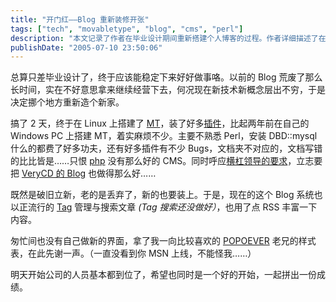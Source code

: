 ```yaml
---
title: "开门红——Blog 重新装修开张"
tags: ["tech", "movabletype", "blog", "cms", "perl"]
description: "本文记录了作者在毕业设计期间重新搭建个人博客的过程。作者详细描述了在 Linux 系统上安装 Movable Type 博客系统及各类插件的技术挑战，包括 Perl 和 DBD::mysql 的配置困难。新博客采用当时流行的 Tag 标签管理和 RSS 功能，并借用了 POPOEVER 的样式表设计。文章最后表达了对新工作环境和团队的期待。"
publishDate: "2005-07-10 23:50:06"
---
```


总算只差毕业设计了，终于应该能稳定下来好好做事咯。以前的 Blog 荒废了那么长时间，实在不好意思拿来继续经营下去，何况现在新技术新概念层出不穷，于是决定挪个地方重新造个新家。

搞了 2 天，终于在 Linux 上搭建了 [MT](http://www.sixapart.com/moveabletype/)，装了好多[插件](http://code.appnel.com/pro-apps)，比起两年前在自己的 Windows PC 上搭建 MT，着实麻烦不少。主要不熟悉 Perl，安装 DBD::mysql 什么的都费了好多功夫，还有好多插件有不少 Bugs，文档夹不对应的，文档写错的比比皆是……只恨 [php](http://cn.php.net/) 没有那么好的 CMS。同时呼应[横杠领导的要求](http://blog.verycd.com/dash/cmd=showentry&eid=9854)，立志要把 [VeryCD 的 Blog](http://blog.verycd.com/) 也做得那么好……

既然是破旧立新，老的是丢弃了，新的也要装上。于是，现在的这个 Blog 系统也以正流行的 [Tag](http://en.wikipedia.org/wiki/Tag) 管理与搜索文章 *(Tag 搜索还没做好）*，也用了点 RSS 丰富一下内容。

匆忙间也没有自己做新的界面，拿了我一向比较喜欢的 [POPOEVER](http://plod.popoever.com/) 老兄的样式表，在此先谢一声。（一直没看到你 MSN 上线，不能怪我……）

明天开始公司的人员基本都到位了，希望也同时是一个好的开始，一起拼出一份成绩。

